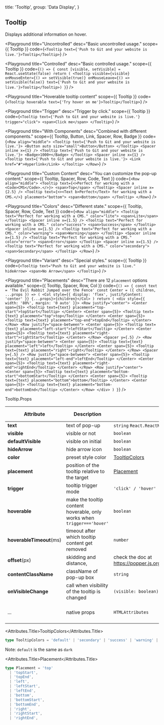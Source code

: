 
  title: 'Tooltip',
  group: 'Data Display',
}

## Tooltip

Displays additional information on hover.

<Playground
  title="Uncontrolled"
  desc="Basic uncontrolled usage."
  scope={{ Tooltip }}
  code={`
<Tooltip text={'Push to Git and your website is live.'}>Tooltip</Tooltip>
`}
/>

<Playground
  title="Controlled"
  desc="Basic controlled usage."
  scope={{ Tooltip }}
  code={`
    () => {
      const [visible, setVisible] = React.useState(false)
      return ( <Tooltip visible={visible} onMouseEnter={() => setVisible(true)} onMouseLeave={() => setVisible(false)} text={'Push to Git and your website is live.'}>Tooltip</Tooltip>)
    }
  `}
/>

<Playground
  title="Hoverable tooltip content"
  scope={{ Tooltip }}
  code={`
<Tooltip hoverable text={'Try hover on me'}>Tooltip</Tooltip>
`}
/>

<Playground
  title="Trigger"
  desc="Trigger by click."
  scope={{ Tooltip }}
  code={`
<Tooltip text={'Push to Git and your website is live.'} trigger="click">
  <span>Click me</span>
</Tooltip>
`}
/>

<Playground
  title="With Components"
  desc="Combined with different components."
  scope={{ Tooltip, Button, Link, Spacer, Row, Badge }}
  code={`
<Row align="middle">
  <Tooltip text={'Push to Git and your website is live.'}>
    <Button auto size="small">Button</Button>
  </Tooltip>
  <Spacer inline x={1} />
  <Tooltip text={'Push to Git and your website is live.'}>
    <Badge>1000+</Badge>
  </Tooltip>
  <Spacer inline x={1} />
  <Tooltip text={'Push to Git and your website is live.'}>
    <Link href="#">Hyperlink</Link>
  </Tooltip>
</Row>
`}
/>

<Playground
  title="Custom Content"
  desc="You can customize the pop-up content."
  scope={{ Tooltip, Spacer, Row, Code, Text }}
  code={`
<Row align="middle">
  <Tooltip text={<>Perfect for working with a <Code>CMS</Code>.</>}>
    <span>Top</span>
  </Tooltip>
  <Spacer inline x={2.5} />
  <Tooltip text={<><Text b>Perfect</Text> for working with a CMS.</>} placement="bottom">
    <span>Bottom</span>
  </Tooltip>
</Row>
`}
/>

<Playground
  title="Colors"
  desc="Different state."
  scope={{ Tooltip, Spacer, Row, Code, Text }}
  code={`
<Row align="middle">
  <Tooltip text="Perfect for working with a CMS." color="lite">
    <span>Lite</span>
  </Tooltip>
  <Spacer inline x={1.5} />
  <Tooltip text="Perfect for working with a CMS." color="success">
    <span>Success</span>
  </Tooltip>
  <Spacer inline x={1.5} />
  <Tooltip text="Perfect for working with a CMS." color="warning">
    <span>Warning</span>
  </Tooltip>
  <Spacer inline x={1.5} />
  <Tooltip text="Perfect for working with a CMS." color="error">
    <span>Error</span>
  </Tooltip>
  <Spacer inline x={1.5} />
  <Tooltip text="Perfect for working with a CMS." color="secondary">
    <span>Secondary</span>
  </Tooltip>
</Row>
`}
/>

<Playground
  title="Variant"
  desc="Special styles."
  scope={{ Tooltip }}
  code={`
  <Tooltip text="Push to Git and your website is live." hideArrow>
    <span>No Arrow</span>
  </Tooltip>
`}
/>

<Playground
  title="Placements"
  desc="There are 12 `placement` options available."
  scope={{ Tooltip, Spacer, Row, Col }}
  code={`
() => {
  const text = 'The Evil Rabbit Jumped over the Fence'
  const Center = ({ children, ...props }) => (
    <Col style={{ display: 'flex', justifyContent: 'center' }} {...props}>{children}</Col>
  )
  return (
    <div style={{ width: '80%', margin: '0 auto' }}>
      <Row justify="center">
        <Center span={5}>
          <Tooltip text={text} placement="top-start">topStart</Tooltip>
        </Center>
        <Center span={5}>
          <Tooltip text={text} placement="top">top</Tooltip>
        </Center>
        <Center span={5}>
          <Tooltip text={text} placement="top-end">topEnd</Tooltip>
        </Center>
      </Row>
      <Row justify="space-between">
        <Center span={5}>
          <Tooltip text={text} placement="left-start">leftStart</Tooltip>
        </Center>
        <Center span={5}>
          <Tooltip text={text} placement="right-start">rightStart</Tooltip>
        </Center>
      </Row>
      <Spacer y={.5} />
      <Row justify="space-between">
        <Center span={5}>
          <Tooltip text={text} placement="left">left</Tooltip>
        </Center>
        <Center span={5}>
          <Tooltip text={text} placement="right">right</Tooltip>
        </Center>
      </Row>
      <Spacer y={.5} />
      <Row justify="space-between">
        <Center span={5}>
          <Tooltip text={text} placement="left-end">leftEnd</Tooltip>
        </Center>
        <Center span={5}>
          <Tooltip text={text} placement="right-end">rightEnd</Tooltip>
        </Center>
      </Row>
      <Row justify="center">
        <Center span={5}>
          <Tooltip text={text} placement="bottom-start">bottomStart</Tooltip>
        </Center>
        <Center span={5}>
          <Tooltip text={text} placement="bottom">bottom</Tooltip>
        </Center>
        <Center span={5}>
          <Tooltip text={text} placement="bottom-end">bottomEnd</Tooltip>
        </Center>
      </Row>
    </div>
  )
}
`}
/>

<Attributes edit="/pages/en-us/components/tooltip.mdx">
<Attributes.Title>Tooltip.Props</Attributes.Title>

| Attribute                | Description                                                             | Type                                                             | Accepted values                  | Default   |
| ------------------------ | ----------------------------------------------------------------------- | ---------------------------------------------------------------- | -------------------------------- | --------- |
| **text**                 | text of pop-up                                                          | `string` `React.ReactNode`                                       | -                                | -         |
| **visible**              | visible or not                                                          | `boolean`                                                        | -                                | `false`   |
| **defaultVisible**       | visible on initial                                                      | `boolean`                                                        | -                                | `false`   |
| **hideArrow**            | hide arrow icon                                                         | `boolean`                                                        | -                                | `false`   |
| **color**                | preset style color                                                      | [TooltipColors](#tooltipcolors)                                  | -                                | `default` |
| **placement**            | position of the tooltip relative to the target                          | [Placement](#placement)                                          | -                                | `top`     |
| **trigger**              | tooltip trigger mode                                                    | `'click' / 'hover'`                                              | -                                | `hover`   |
| **hoverable**            | make the tooltip content hoverable, only works when `trigger==='hover'` | `boolean`                                                        | -                                | `false`   |
| **hoverableTimeout**(ms) | timeout after which tooltip content get removed                         | `number`                                                         | -                                | `200`     |
| **offset**(px)           | skidding and distance,                                                  | check the doc at https://popper.js.org/docs/v2/modifiers/offset/ | -                                | `[0, 10]` |
| **contentClassName**     | className of pop-up box                                                 | `string`                                                         | -                                | -         |
| **onVisibleChange**      | call when visibility of the tooltip is changed                          | `(visible: boolean) => void`                                     | -                                | -         |
| ...                      | native props                                                            | `HTMLAttributes`                                                 | `'id', 'name', 'className', ...` | -         |

<Attributes.Title>TooltipColors</Attributes.Title>

```ts
type TooltipColors = 'default' | 'secondary' | 'success' | 'warning' | 'error' | 'dark' | 'lite'
```

Note: `default` is the same as `dark`

<Attributes.Title>Placement</Attributes.Title>

```ts
type Placement = 'top'
  | 'topStart',
  | 'topEnd',
  | 'left',
  | 'leftStart',
  | 'leftEnd',
  | 'bottom',
  | 'bottomStart',
  | 'bottomEnd',
  | 'right',
  | 'rightStart',
  | 'rightEnd',
```

</Attributes>

